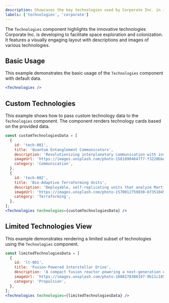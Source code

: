```yaml
---
description: Showcases the key technologies used by Corporate Inc. in its space exploration efforts.
labels: ['technologies', 'corporate']
---
```


The `Technologies` component highlights the innovative technologies Corporate Inc. is developing to facilitate space exploration and colonization. It features a visually engaging layout with descriptions and images of various technologies.

## Basic Usage

This example demonstrates the basic usage of the `Technologies` component with default data.

```jsx
<Technologies />
```
## Custom Technologies
This example shows how to pass custom technology data to the `Technologies` component. The component renders technology cards based on the provided data.
```jsx
const customTechnologiesData = [
  {
    id: 'tech-001',
    title: 'Quantum Entanglement Communicators',
    description: 'Revolutionizing interplanetary communication with instantaneous, secure data transmission across vast cosmic distances using principles of quantum entanglement.',
    imageUrl: 'https://images.unsplash.com/photo-1581090464777-f3220bbe1b8b?ixlib=rb-4.0.3&auto=format&fit=crop&w=800&q=80',
    category: 'Communication',
  },
  {
    id: 'tech-002',
    title: 'Bio-Adaptive Terraforming Units',
    description: 'Deployable, self-replicating units that analyze Martian soil and atmosphere, releasing tailored extremophile organisms to gradually terraform the environment.',
    imageUrl: 'https://images.unsplash.com/photo-1570012759830-6f3510450012?ixlib=rb-4.0.3&auto=format&fit=crop&w=800&q=80',
    category: 'Terraforming',
  },
];
<Technologies technologies={customTechnologiesData} />
```
## Limited Technologies View
This example demonstrates rendering a limited subset of technologies using the `Technologies` component.
```jsx
const limitedTechnologiesData = [
  {
    id: 'lt-001',
    title: 'Fusion-Powered Interstellar Drive',
    description: 'A compact fusion reactor powering a next-generation engine capable of sustained high-G acceleration, drastically reducing travel times within the solar system.',
    imageUrl: 'https://images.unsplash.com/photo-1608178388197-9b11c1850068?ixlib=rb-4.0.3&auto=format&fit=crop&w=800&q=80',
    category: 'Propulsion',
  },
];
<Technologies technologies={limitedTechnologiesData} />
